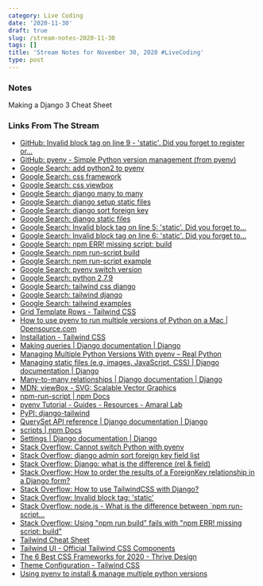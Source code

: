 ```yaml
---
category: Live Coding
date: '2020-11-30'
draft: true
slug: /stream-notes-2020-11-30
tags: []
title: 'Stream Notes for November 30, 2020 #LiveCoding'
type: post
---
```



### Notes

Making a Django 3 Cheat Sheet


### Links From The Stream


- [GitHub: Invalid block tag on line 9 - 'static'. Did you forget to register or...](https://teamtreehouse.com/community/templatesyntaxerror-at-invalid-block-tag-on-line-9-static-did-you-forget-to-register-or-load-this-tag)
- [GitHub: pyenv - Simple Python version management (from pyenv)](https://github.com/pyenv/pyenv)
- [Google Search: add python2 to pyenv](https://www.google.com/search?client=safari&rls=en&q=add+python2+to+pyenv&ie=UTF-8&oe=UTF-8)
- [Google Search: css framework](https://www.google.com/search?client=safari&rls=en&q=css+framework&ie=UTF-8&oe=UTF-8)
- [Google Search: css viewbox](https://www.google.com/search?client=safari&rls=en&q=css+viewbox&ie=UTF-8&oe=UTF-8)
- [Google Search: django many to many](https://www.google.com/search?client=safari&rls=en&q=django+many+to+many&ie=UTF-8&oe=UTF-8)
- [Google Search: django setup static files](https://www.google.com/search?client=safari&rls=en&q=django+setup+static+files&ie=UTF-8&oe=UTF-8)
- [Google Search: django sort foreign key](https://www.google.com/search?client=safari&rls=en&q=django+sort+foreign+key&ie=UTF-8&oe=UTF-8)
- [Google Search: django static files](https://www.google.com/search?client=safari&rls=en&q=django+static+files&ie=UTF-8&oe=UTF-8)
- [Google Search: Invalid block tag on line 5: 'static'. Did you forget to...](https://www.google.com/search?client=safari&rls=en&q=Invalid+block+tag+on+line+5:+%27static%27.+Did+you+forget+to+register+or+load+this+tag%3F&ie=UTF-8&oe=UTF-8)
- [Google Search: Invalid block tag on line 6: 'static'. Did you forget to...](https://www.google.com/search?client=safari&rls=en&q=Invalid+block+tag+on+line+6:+%27static%27.+Did+you+forget+to+register+or+load+this+tag%3F&ie=UTF-8&oe=UTF-8)
- [Google Search: npm ERR! missing script: build](https://www.google.com/search?client=safari&rls=en&q=npm+ERR!+missing+script:+build&ie=UTF-8&oe=UTF-8)
- [Google Search: npm run-script build](https://www.google.com/search?client=safari&rls=en&q=npm+run-script+build&ie=UTF-8&oe=UTF-8)
- [Google Search: npm run-script example](https://www.google.com/search?client=safari&rls=en&q=npm+run-script+example&ie=UTF-8&oe=UTF-8)
- [Google Search: pyenv switch version](https://www.google.com/search?client=safari&rls=en&q=pyenv+switch+version&ie=UTF-8&oe=UTF-8)
- [Google Search: python 2.7.9](https://www.google.com/search?client=safari&rls=en&q=python+2.7.9&ie=UTF-8&oe=UTF-8)
- [Google Search: tailwind css django](https://www.google.com/search?client=safari&rls=en&q=tailwind+css+django&ie=UTF-8&oe=UTF-8)
- [Google Search: tailwind django](https://www.google.com/search?client=safari&rls=en&q=tailwind+django&ie=UTF-8&oe=UTF-8)
- [Google Search: tailwind examples](https://www.google.com/search?client=safari&rls=en&q=tailwind+examples&ie=UTF-8&oe=UTF-8)
- [Grid Template Rows - Tailwind CSS](https://tailwindcss.com/docs/grid-template-rows)
- [How to use pyenv to run multiple versions of Python on a Mac | Opensource.com](https://opensource.com/article/20/4/pyenv)
- [Installation - Tailwind CSS](https://tailwindcss.com/docs/installation)
- [Making queries | Django documentation | Django](https://docs.djangoproject.com/en/3.1/topics/db/queries/#chaining-filters)
- [Managing Multiple Python Versions With pyenv – Real Python](https://realpython.com/intro-to-pyenv/)
- [Managing static files (e.g. images, JavaScript, CSS) | Django documentation | Django](https://docs.djangoproject.com/en/3.1/howto/static-files/)
- [Many-to-many relationships | Django documentation | Django](https://docs.djangoproject.com/en/3.1/topics/db/examples/many_to_many/)
- [MDN: viewBox - SVG: Scalable Vector Graphics](https://developer.mozilla.org/en-US/docs/Web/SVG/Attribute/viewBox)
- [npm-run-script | npm Docs](https://docs.npmjs.com/cli/v6/commands/npm-run-script)
- [pyenv Tutorial - Guides - Resources - Amaral Lab](https://amaral.northwestern.edu/resources/guides/pyenv-tutorial)
- [PyPI: django-tailwind](https://pypi.org/project/django-tailwind/)
- [QuerySet API reference | Django documentation | Django](https://docs.djangoproject.com/en/3.1/ref/models/querysets/)
- [scripts | npm Docs](https://docs.npmjs.com/cli/v6/using-npm/scripts)
- [Settings | Django documentation | Django](https://docs.djangoproject.com/en/3.1/ref/settings/#std:setting-STATICFILES_STORAGE)
- [Stack Overflow: Cannot switch Python with pyenv](https://stackoverflow.com/questions/33321312/cannot-switch-python-with-pyenv)
- [Stack Overflow: django admin sort foreign key field list](https://stackoverflow.com/questions/8992865/django-admin-sort-foreign-key-field-list)
- [Stack Overflow: Django: what is the difference (rel & field)](https://stackoverflow.com/questions/5216891/django-what-is-the-difference-rel-field)
- [Stack Overflow: How to order the results of a ForeignKey relationship in a Django form?](https://stackoverflow.com/questions/6062283/how-to-order-the-results-of-a-foreignkey-relationship-in-a-django-form/6062320)
- [Stack Overflow: How to use TailwindCSS with Django?](https://stackoverflow.com/questions/63392426/how-to-use-tailwindcss-with-django)
- [Stack Overflow: Invalid block tag: 'static'](https://stackoverflow.com/questions/27886477/invalid-block-tag-static)
- [Stack Overflow: node.js - What is the difference between `npm run-script...](https://stackoverflow.com/questions/49606019/what-is-the-difference-between-npm-run-script-build-vs-npm-build)
- [Stack Overflow: Using "npm run build" fails with "npm ERR! missing script: build"](https://stackoverflow.com/questions/47343658/using-npm-run-build-fails-with-npm-err-missing-script-build)
- [Tailwind Cheat Sheet](https://tailwindcomponents.com/cheatsheet/)
- [Tailwind UI - Official Tailwind CSS Components](https://tailwindui.com/preview)
- [The 6 Best CSS Frameworks for 2020 - Thrive Design](https://thrive.design/the-6-best-css-frameworks-for-2020/)
- [Theme Configuration - Tailwind CSS](https://tailwindcss.com/docs/theme)
- [Using pyenv to install & manage multiple python versions](https://anil.io/blog/python/pyenv/using-pyenv-to-install-multiple-python-versions-tox/)